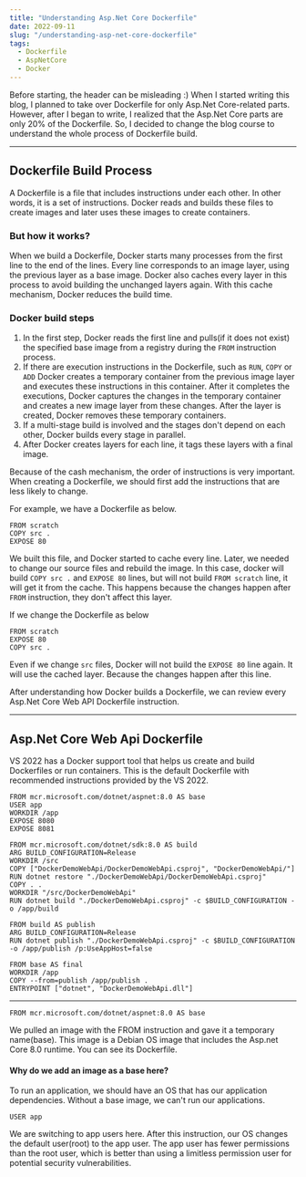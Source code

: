 ```yaml
---
title: "Understanding Asp.Net Core Dockerfile"
date: 2022-09-11
slug: "/understanding-asp-net-core-dockerfile"
tags:
  - Dockerfile
  - AspNetCore
  - Docker
---
```



Before starting, the header can be misleading :) When I started writing this blog, I planned to take over Dockerfile for only Asp.Net Core-related parts. However, after I began to write, I realized that the Asp.Net Core parts are only 20% of the Dockerfile. So, I decided to change the blog course to understand the whole process of Dockerfile build. 

---


## Dockerfile Build Process
A Dockerfile is a file that includes instructions under each other. In other words, it is a set of instructions. Docker reads and builds these files to create images and later uses these images to create containers.

### But how it works?
When we build a Dockerfile, Docker starts many processes from the first line to the end of the lines. Every line corresponds to an image layer, using the previous layer as a base image. Docker also caches every layer in this process to avoid building the unchanged layers again. With this cache mechanism, Docker reduces the build time.

### Docker build steps
1. In the first step, Docker reads the first line and pulls(if it does not exist) the specified base image from a registry during the `FROM` instruction process. 
2. If there are execution instructions in the Dockerfile, such as `RUN`, `COPY` or `ADD` Docker creates a temporary container from the previous image layer and executes these instructions in this container. After it completes the executions, Docker captures the changes in the temporary container and creates a new image layer from these changes. After the layer is created, Docker removes these temporary containers. 
3. If a multi-stage build is involved and the stages don't depend on each other, Docker builds every stage in parallel.
4. After Docker creates layers for each line, it tags these layers with a final image.

Because of the cash mechanism, the order of instructions is very important. When creating a Dockerfile, we should first add the instructions that are less likely to change.

For example, we have a Dockerfile as below.

```none
FROM scratch
COPY src .
EXPOSE 80
```

We built this file, and Docker started to cache every line. Later, we needed to change our source files and rebuild the image. In this case, docker will build `COPY src .` and `EXPOSE 80` lines, but will not build `FROM scratch` line, it will get it from the cache. This happens because the changes happen after `FROM` instruction, they don't affect this layer.

If we change the Dockerfile as below
```none
FROM scratch
EXPOSE 80
COPY src .
```
Even if we change `src` files, Docker will not build the `EXPOSE 80` line again. It will use the cached layer. Because the changes happen after this line.

After understanding how Docker builds a Dockerfile, we can review every Asp.Net Core Web API Dockerfile instruction.

---

## Asp.Net Core Web Api Dockerfile
VS 2022 has a Docker support tool that helps us create and build Dockerfiles or run containers. This is the default Dockerfile with recommended instructions provided by the VS 2022.

```none withLineNumbers
FROM mcr.microsoft.com/dotnet/aspnet:8.0 AS base
USER app
WORKDIR /app
EXPOSE 8080
EXPOSE 8081

FROM mcr.microsoft.com/dotnet/sdk:8.0 AS build
ARG BUILD_CONFIGURATION=Release
WORKDIR /src
COPY ["DockerDemoWebApi/DockerDemoWebApi.csproj", "DockerDemoWebApi/"]
RUN dotnet restore "./DockerDemoWebApi/DockerDemoWebApi.csproj"
COPY . .
WORKDIR "/src/DockerDemoWebApi"
RUN dotnet build "./DockerDemoWebApi.csproj" -c $BUILD_CONFIGURATION -o /app/build

FROM build AS publish
ARG BUILD_CONFIGURATION=Release
RUN dotnet publish "./DockerDemoWebApi.csproj" -c $BUILD_CONFIGURATION -o /app/publish /p:UseAppHost=false

FROM base AS final
WORKDIR /app
COPY --from=publish /app/publish .
ENTRYPOINT ["dotnet", "DockerDemoWebApi.dll"]
```
---

```none withLineNumbers highlight=1
FROM mcr.microsoft.com/dotnet/aspnet:8.0 AS base
```
We pulled an image with the FROM instruction and gave it a temporary name(base). This image is a Debian OS image that includes the Asp.net Core 8.0 runtime. You can see its Dockerfile.

#### Why do we add an image as a base here?
To run an application, we should have an OS that has our application dependencies. Without a base image, we can't run our applications.

```none withLineNumbers highlight=1
USER app
```
We are switching to app users here. After this instruction, our OS changes the default user(root) to the app user. The app user has fewer permissions than the root user, which is better than using a limitless permission user for potential security vulnerabilities.